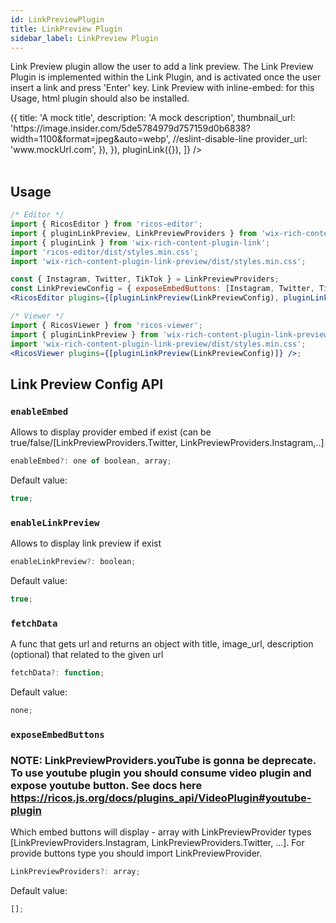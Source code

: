 ```yaml
---
id: LinkPreviewPlugin
title: LinkPreview Plugin
sidebar_label: LinkPreview Plugin
---
```



Link Preview plugin allow the user to add a link preview.
The Link Preview Plugin is implemented within the Link Plugin, and is activated once the user insert a link and press 'Enter' key.
Link Preview with inline-embed: for this Usage, html plugin should also be installed.

<div className="card">
  <RicosEditorWithMobile
    content={createContent('Add an Link Preview - write a link and press enter key')}
    placeholder={'Type here!'}
    plugins={[
      pluginLinkPreview({
        fetchData: () => ({
          title: 'A mock title',
          description: 'A mock description',
          thumbnail_url:
            'https://image.insider.com/5de5784979d757159d0b6838?width=1100&format=jpeg&auto=webp', //eslint-disable-line
          provider_url: 'www.mockUrl.com',
        }),
      }),
      pluginLink({}),
    ]}
  />
</div>
<br />

## Usage

```jsx
/* Editor */
import { RicosEditor } from 'ricos-editor';
import { pluginLinkPreview, LinkPreviewProviders } from 'wix-rich-content-plugin-link-preview';
import { pluginLink } from 'wix-rich-content-plugin-link';
import 'ricos-editor/dist/styles.min.css';
import 'wix-rich-content-plugin-link-preview/dist/styles.min.css';

const { Instagram, Twitter, TikTok } = LinkPreviewProviders;
const LinkPreviewConfig = { exposeEmbedButtons: [Instagram, Twitter, TikTok] };
<RicosEditor plugins={[pluginLinkPreview(LinkPreviewConfig), pluginLink({})]} />;

/* Viewer */
import { RicosViewer } from 'ricos-viewer';
import { pluginLinkPreview } from 'wix-rich-content-plugin-link-preview/viewer';
import 'wix-rich-content-plugin-link-preview/dist/styles.min.css';
<RicosViewer plugins={[pluginLinkPreview(LinkPreviewConfig)]} />;
```

## Link Preview Config API

### `enableEmbed`

Allows to display provider embed if exist (can be true/false/[LinkPreviewProviders.Twitter, LinkPreviewProviders.Instagram,..]

```jsx
enableEmbed?: one of boolean, array;
```

Default value:

```jsx
true;
```

### `enableLinkPreview`

Allows to display link preview if exist

```jsx
enableLinkPreview?: boolean;
```

Default value:

```jsx
true;
```

### `fetchData`

A func that gets url and returns an object with title, image_url, description (optional) that related to the given url

```jsx
fetchData?: function;
```

Default value:

```jsx
none;
```

### `exposeEmbedButtons`

### NOTE: LinkPreviewProviders.youTube is gonna be deprecate. To use youtube plugin you should consume video plugin and expose youtube button. See docs here https://ricos.js.org/docs/plugins_api/VideoPlugin#youtube-plugin

Which embed buttons will display - array with LinkPreviewProvider types [LinkPreviewProviders.Instagram, LinkPreviewProviders.Twitter, ...].
For provide buttons type you should import LinkPreviewProvider.

```jsx
LinkPreviewProviders?: array;
```

Default value:

```jsx
[];
```

<br />
